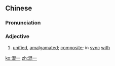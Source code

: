 ==Chinese==
{{zh-forms|[[mix]]<br>[[join]]|[[one]]}}

===Pronunciation===
{{zh-pron
|m=hùn一
|c=wan6 jat1
|cat=a
}}

===Adjective===
{{zh-adj}}

# {{lb|zh|archaic}} [[unified]], [[amalgamated]]; [[composite]]; in [[sync]] [[with]]
#: {{zh-x|^大明 ^混一 ^圖|[[w:Da Ming Hun Yi Tu|'''Composite''' Map of the Ming Empire]]}}

[[ko:混一]]
[[zh:混一]]